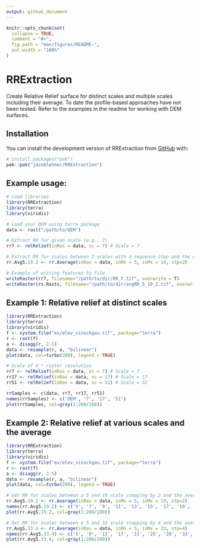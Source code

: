```yaml
---
output: github_document
---
```


<!-- README.md is generated from README.Rmd. Please edit that file -->

```r
knitr::opts_chunk$set(
  collapse = TRUE,
  comment = "#>",
  fig.path = "man/figures/README-",
  out.width = "100%"
)
```

# RRExtraction

<!-- badges: start -->
<!-- badges: end -->

Create Relative Relief surface for distinct scales and multiple scales including their average. 
To date the profile-based approaches have not been tested. Refer to the examples in the readme for working with DEM surfaces.

## Installation

You can install the development version of RRExtraction from [GitHub](https://github.com/) with:

``` r
# install.packages("pak")
pak::pak("jacoblehner/RRExtraction")
```
## Example usage:
```r
# Load libraries
library(RRExtraction)
library(terra)
library(viridis)

# Load your DEM using terra package
data <- rast("/path/to/DEM")

# Extract RR for given scale (e.g., 7)
rr7 <- relRelief(inRas = data, sc = 7) # Scale = 7

# Extract RR for scales between 2 scales with a sequence step and the average RR
rr.Avg5.19.2 <- rr.Average(inRas = data, inMn = 5, inMx = 19, stp=2)

# Example of writing features to file
writeRaster(rr7, filename="/path/to/dir/RR_7.tif", overwrite = T)
writeRaster(rs.Rasts, filename="/path/to/dir/avgRR_5_19_2.tif", overwrite = T)
```

## Example 1: Relative relief at distinct scales
```r
library(RRExtraction)
library(terra)
library(viridis)
f <- system.file("ex/elev_vinschgau.tif", package="terra")
r <- rast(f) 
a <- disagg(r, 2.5)
data <- resample(r, a, "bilinear")
plot(data, col=turbo(200), legend = TRUE)

# Scale of X * raster resolution
rr7 <- relRelief(inRas = data, sc = 7) # Scale = 7
rr17 <- relRelief(inRas = data, sc = 17) # Scale = 17
rr51 <- relRelief(inRas = data, sc = 51) # Scale = 51

rrSamples <- c(data, rr7, rr17, rr51)
names(rrSamples) <- c('DEM', '7', '17', '51')
plot(rrSamples, col=gray(1:200/200))


```

## Example 2: Relative relief at various scales and the average
```r
library(RRExtraction)
library(terra)
library(viridis)
f <- system.file("ex/elev_vinschgau.tif", package="terra")
r <- rast(f) 
a <- disagg(r, 2.5)
data <- resample(r, a, "bilinear")
plot(data, col=turbo(200), legend = TRUE)

# Get RR for scales between a 5 and 19 scale stepping by 2 and the average RR
rr.Avg5.19.2 <- rr.Average(inRas = data, inMn = 5, inMx = 19, stp=2)
names(rr.Avg5.19.2) <- c('5', '7', '9', '11', '13', '15', '17', '19', 'Avg')
plot(rr.Avg5.19.2, col=gray(1:200/200))

# Get RR for scales between a 5 and 33 scale stepping by 4 and the average RR
rr.Avg5.33.4 <- rr.Average(inRas = data, inMn = 5, inMx = 33, stp=4)
names(rr.Avg5.33.4) <- c('5', '9', '13', '17', '21', '25', '29', '33', 'Avg')
plot(rr.Avg5.33.4, col=gray(1:200/200))


```
